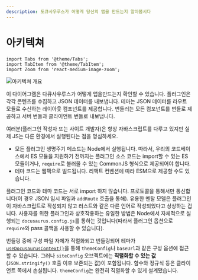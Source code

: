 ```yaml
---
description: 도큐사우루스가 어떻게 당신의 앱을 만드는지 알아봅시다
---
```


# 아키텍쳐

```mdx-code-block
import Tabs from '@theme/Tabs';
import TabItem from '@theme/TabItem';
import Zoom from 'react-medium-image-zoom';
```

<Zoom>

![아키텍쳐 개요](/img/architecture.png)

</Zoom>

이 다이어그램은 다큐사우루스가 어떻게 앱을만드는지 확인할 수 있습니다. 플러그인은 각각 콘텐츠를 수집하고 JSON 데이터를 내보냅니다. 테마는 JSON 데이터를 라우트 모듈로 수신하는 레이아웃 컴포넌트를 제공합니다. 번들러는 모든 컴포넌트를 번들로 제공하고 서버 번들과 클라이언트 번들로 내보냅니다.

여러분(플러그인 작성자 또는 사이트 개발자)은 항상 자바스크립트를 다루고 있지만 실제 JS는 다른 환경에서 실행된다는 점을 명심하세요.

- 모든 플러그인 생명주기 메소드는 Node에서 실행됩니다. 따라서, 우리의 코드베이스에서 ES 모듈을 지원하기 전까지는 플러그인 소스 코드는 import할 수 있는 ES 모듈이거나, `require`로 불러올 수 있는 CommonJS 형식으로 제공되어야 합니다.
- 테마 코드는 웹팩으로 빌드됩니다. 리액트 컨벤션에 따라 ESM으로 제공할 수도 있습니다.

플러그인 코드와 테마 코드는 서로 import 하지 않습니다. 프로토콜을 통해서만 통신합니다(이 경우 JSON 임시 파일과 `addRoute` 호출을 통해). 유용한 멘탈 모델은 플러그인이 자바스크립트로 작성되지 않고 러스트와 같은 다른 언어로 작성되었다고 상상하는 겁니다. 사용자를 위한 플러그인과 상호작용하는 유일한 방법은 Node에서 자체적으로 실행되는 `docusaurus.config.js`를 통하는 것입니다(따라서 플러그인 옵션으로 `require`와 pass 콜백을 사용할 수 있습니다).

번들링 중에 구성 파일 자체가 직렬화되고 번들링되어 테마가 [`useDocusaurusContext()`](../docusaurus-core.mdx#useDocusaurusContext)을 통해 `themeConfig`나 `baseUrl`과 같은 구성 옵션에 접근할 수 있습니다. 그러나 `siteConfig` 오브젝트에는 **직렬화할 수 있는 값**(`JSON.stringify()` 호출 이후 보존되는 값)이 포함됩니다. 함수와 정규식 등은 클라이언트 쪽에서 손실됩니다. `themeConfig`는 완전히 직렬화할 수 있게 설계됐습니다.
